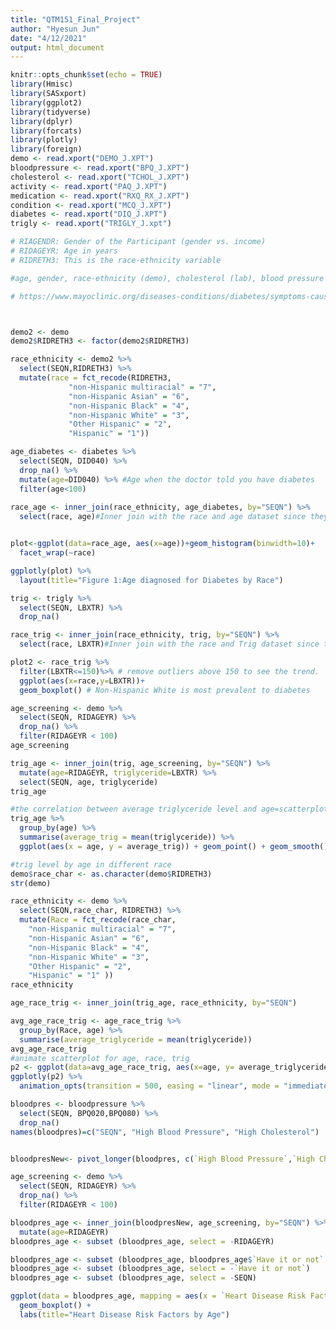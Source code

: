 ```yaml
---
title: "QTM151_Final_Project"
author: "Hyesun Jun"
date: "4/12/2021"
output: html_document
---
```


```r
knitr::opts_chunk$set(echo = TRUE)
library(Hmisc)
library(SASxport)
library(ggplot2)
library(tidyverse)
library(dplyr)
library(forcats)
library(plotly)
library(foreign)
demo <- read.xport("DEMO_J.XPT")
bloodpressure <- read.xport("BPQ_J.XPT")
cholesterol <- read.xport("TCHOL_J.XPT")
activity <- read.xport("PAQ_J.XPT")
medication <- read.xport("RXQ_RX_J.XPT")
condition <- read.xport("MCQ_J.XPT")
diabetes <- read.xport("DIQ_J.XPT")
trigly <- read.xport("TRIGLY_J.xpt")
```

```r

# RIAGENDR: Gender of the Participant (gender vs. income)
# RIDAGEYR: Age in years
# RIDRETH3: This is the race-ethnicity variable

#age, gender, race-ethnicity (demo), cholesterol (lab), blood pressure (examination),  physical activities, previous diagnoses, taking medications (Questionnaire) complete analysis of diabetes. 

# https://www.mayoclinic.org/diseases-conditions/diabetes/symptoms-causes/syc-20371444



demo2 <- demo
demo2$RIDRETH3 <- factor(demo2$RIDRETH3)

race_ethnicity <- demo2 %>%
  select(SEQN,RIDRETH3) %>%
  mutate(race = fct_recode(RIDRETH3,
             "non-Hispanic multiracial" = "7",
             "non-Hispanic Asian" = "6",
             "non-Hispanic Black" = "4",
             "non-Hispanic White" = "3",
             "Other Hispanic" = "2",
             "Hispanic" = "1"))


```


```r

age_diabetes <- diabetes %>%
  select(SEQN, DID040) %>%
  drop_na() %>%
  mutate(age=DID040) %>% #Age when the doctor told you have diabetes
  filter(age<100)
  
race_age <- inner_join(race_ethnicity, age_diabetes, by="SEQN") %>%
  select(race, age)#Inner join with the race and age dataset since they both have the common column, SEQN. 


plot<-ggplot(data=race_age, aes(x=age))+geom_histogram(binwidth=10)+
  facet_wrap(~race)

ggplotly(plot) %>%
  layout(title="Figure 1:Age diagnosed for Diabetes by Race")

```
```r
trig <- trigly %>%
  select(SEQN, LBXTR) %>%
  drop_na()

race_trig <- inner_join(race_ethnicity, trig, by="SEQN") %>%
  select(race, LBXTR)#Inner join with the race and Trig dataset since they both have the common column, SEQN. 

plot2 <- race_trig %>%
  filter(LBXTR<=150)%>% # remove outliers above 150 to see the trend. 
  ggplot(aes(x=race,y=LBXTR))+
  geom_boxplot() # Non-Hispanic White is most prevalent to diabetes

```

```r

age_screening <- demo %>%
  select(SEQN, RIDAGEYR) %>%
  drop_na() %>%
  filter(RIDAGEYR < 100) 
age_screening

trig_age <- inner_join(trig, age_screening, by="SEQN") %>%
  mutate(age=RIDAGEYR, triglyceride=LBXTR) %>%
  select(SEQN, age, triglyceride)
trig_age

#the correlation between average triglyceride level and age=scatterplot
trig_age %>%
  group_by(age) %>%
  summarise(average_trig = mean(triglyceride)) %>%
  ggplot(aes(x = age, y = average_trig)) + geom_point() + geom_smooth() + xlab("Age") + ylab("Average Triglyceride Level (mg/dL)") + labs(title="Average Triglyceride Level (mg/dL) by Age")

```
```r
#trig level by age in different race
demo$race_char <- as.character(demo$RIDRETH3)
str(demo)

race_ethnicity <- demo %>%
  select(SEQN,race_char, RIDRETH3) %>%
  mutate(Race = fct_recode(race_char,
    "non-Hispanic multiracial" = "7",
    "non-Hispanic Asian" = "6",
    "non-Hispanic Black" = "4",
    "non-Hispanic White" = "3",
    "Other Hispanic" = "2",
    "Hispanic" = "1" ))
race_ethnicity

age_race_trig <- inner_join(trig_age, race_ethnicity, by="SEQN")

avg_age_race_trig <- age_race_trig %>%
  group_by(Race, age) %>%
  summarise(average_triglyceride = mean(triglyceride))
avg_age_race_trig
#animate scatterplot for age, race, trig
p2 <- ggplot(data=avg_age_race_trig, aes(x=age, y= average_triglyceride)) + geom_point(aes(color=Race, size=average_triglyceride, frame=age)) + geom_smooth() + xlab("Age") + ylab("Average Triglyceride Level (mg/dL)") + labs(title="Average Triglyceride Level (mg/dL) by Age in Different Race") + theme(plot.title=element_text(size=12))
ggplotly(p2) %>%
  animation_opts(transition = 500, easing = "linear", mode = "immediate")

```
```r
bloodpres <- bloodpressure %>%
  select(SEQN, BPQ020,BPQ080) %>%
  drop_na()
names(bloodpres)=c("SEQN", "High Blood Pressure", "High Cholesterol")


bloodpresNew<- pivot_longer(bloodpres, c(`High Blood Pressure`,`High Cholesterol`), names_to="Heart Disease Risk Factors", values_to="Have it or not")

age_screening <- demo %>%
  select(SEQN, RIDAGEYR) %>%
  drop_na() %>%
  filter(RIDAGEYR < 100) 

bloodpres_age <- inner_join(bloodpresNew, age_screening, by="SEQN") %>%
  mutate(age=RIDAGEYR)
bloodpres_age <- subset (bloodpres_age, select = -RIDAGEYR)

bloodpres_age <- subset (bloodpres_age, bloodpres_age$`Have it or not` == "1")
bloodpres_age <- subset (bloodpres_age, select = -`Have it or not`)
bloodpres_age <- subset (bloodpres_age, select = -SEQN)

ggplot(data = bloodpres_age, mapping = aes(x = `Heart Disease Risk Factors`, y = age)) +
  geom_boxplot() +
  labs(title="Heart Disease Risk Factors by Age")




```





